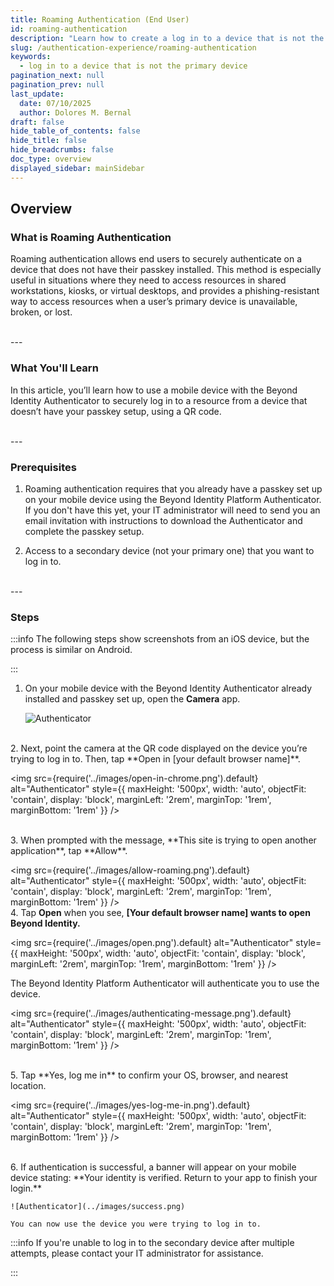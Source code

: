 ```yaml
---
title: Roaming Authentication (End User)
id: roaming-authentication
description: "Learn how to create a log in to a device that is not the primary device."
slug: /authentication-experience/roaming-authentication
keywords:
  - log in to a device that is not the primary device
pagination_next: null
pagination_prev: null
last_update:
  date: 07/10/2025
  author: Dolores M. Bernal
draft: false
hide_table_of_contents: false
hide_title: false
hide_breadcrumbs: false
doc_type: overview
displayed_sidebar: mainSidebar
---
```


## Overview
### What is Roaming Authentication

Roaming authentication allows end users to securely authenticate on a device that does not have their passkey installed. This method is especially useful in situations where they need to access resources in shared workstations, kiosks, or virtual desktops, and provides a phishing-resistant way to access resources when a user’s primary device is unavailable, broken, or lost.

<br/>
---

### What You'll Learn

In this article, you’ll learn how to use a mobile device with the Beyond Identity Authenticator to securely log in to a resource from a device that doesn’t have your passkey setup, using a QR code.

<br/>
---

### Prerequisites

1. Roaming authentication requires that you already have a passkey set up on your mobile device using the Beyond Identity Platform Authenticator. If you don't have this yet, your IT administrator will need to send you an email invitation with instructions to download the Authenticator and complete the passkey setup.

2. Access to a secondary device (not your primary one) that you want to log in to.

<br/>
---

### Steps

:::info
The following steps show screenshots from an iOS device, but the process is similar on Android.

:::



1. On your mobile device with the Beyond Identity Authenticator already installed and passkey set up, open the **Camera** app.

    ![Authenticator](../images/camera-app.png)

<br/>
2. Next, point the camera at the QR code displayed on the device you’re trying to log in to. Then, tap **Open in [your default browser name]**.

<img
  src={require('../images/open-in-chrome.png').default}
   alt="Authenticator"
      style={{
        maxHeight: '500px',
        width: 'auto',
        objectFit: 'contain',
        display: 'block',
        marginLeft: '2rem',
        marginTop: '1rem',
        marginBottom: '1rem'
      }}
/>


<br/>
3. When prompted with the message, **This site is trying to open another application**, tap **Allow**.


<img
  src={require('../images/allow-roaming.png').default}
   alt="Authenticator"
      style={{
        maxHeight: '500px',
        width: 'auto',
        objectFit: 'contain',
        display: 'block',
        marginLeft: '2rem',
        marginTop: '1rem',
        marginBottom: '1rem'
      }}
/>
<br/>
4. Tap **Open** when you see, **[Your default browser name] wants to open Beyond Identity.**

<img
  src={require('../images/open.png').default}
     alt="Authenticator"
      style={{
        maxHeight: '500px',
        width: 'auto',
        objectFit: 'contain',
        display: 'block',
        marginLeft: '2rem',
        marginTop: '1rem',
        marginBottom: '1rem'
      }}
/>
<br/>

The Beyond Identity Platform Authenticator will authenticate you to use the device.

<img
  src={require('../images/authenticating-message.png').default}
   alt="Authenticator"
      style={{
        maxHeight: '500px',
        width: 'auto',
        objectFit: 'contain',
        display: 'block',
        marginLeft: '2rem',
        marginTop: '1rem',
        marginBottom: '1rem'
      }}
/>

<br/>
5. Tap **Yes, log me in** to confirm your OS, browser, and nearest location.

<img
  src={require('../images/yes-log-me-in.png').default}
   alt="Authenticator"
      style={{
        maxHeight: '500px',
        width: 'auto',
        objectFit: 'contain',
        display: 'block',
        marginLeft: '2rem',
        marginTop: '1rem',
        marginBottom: '1rem'
      }}
/>

<br/>
6. If authentication is successful, a banner will appear on your mobile device stating: **Your identity is verified. Return to your app to finish your login.**

    ![Authenticator](../images/success.png)

    You can now use the device you were trying to log in to. 

:::info
If you're unable to log in to the secondary device after multiple attempts, please contact your IT administrator for assistance.

:::


<br/>
<br/>